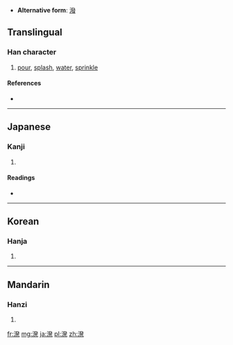 * '''Alternative form''': [[潑]]
==Translingual==

===Han character===
{{Han char|rn=85|rad=水|as=09|sn=12|four=|canj=水弓人心 (ENOP)}}

# [[pour]], [[splash]], [[water]], [[sprinkle]]

====References====
* {{Han ref|kx=0639.111|hdz=31691.061|uh=6E8C|ud=28300}}

----

==Japanese==

===Kanji===
{{ja-kanji|grade=|rs=水09}}

# {{defn|lang=ja|sort=水09}}

====Readings====
* {{ja-readings|on=[[はつ]] (hatsu)|kun=[[もる]] (moru), [[とびちる]] (tobichiru), [[そそぐ]] (sosogu)}}

----

==Korean==

===Hanja===
{{ko-hanja|hangeul=발|eumhun=|rv=bal|mr=pal|y=pal}}

# {{defn|lang=ko|sort=水09}}

----

==Mandarin==

===Hanzi===
{{cmn-hanzi|pin=[[liǎn]] ([[lian3]]), [[nián]] ([[nian2]]), [[pō]] ([[po1]])|wg=lien<sup>3</sup>, nien<sup>2</sup>, p'o<sup>1</sup>}}

# {{defn|lang=cmn|sort=水09}}

[[fr:溌]]
[[mg:溌]]
[[ja:溌]]
[[pl:溌]]
[[zh:溌]]